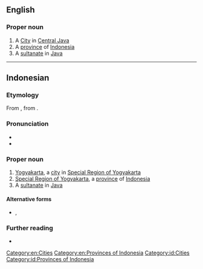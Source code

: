 ==English==
{{wikipedia}}

===Proper noun===
{{en-proper noun}}

# A [[w:Yogyakarta (city)|City]] in [[Central Java]]
# A [[w:Yogyakarta|province]] of [[Indonesia]]
# A [[w:Yogyakarta Sultanate|sultanate]] in [[Java]]

[[Category:en:Cities]]
[[Category:en:Provinces of Indonesia]]

----

==Indonesian==

===Etymology ===
From {{bor|id|jv|ꦔꦪꦺꦴꦒꦾꦏꦂꦠ}}, from {{der|id|sa|-}} {{compound|sa|अयोध्या|t1=Ayodhya|lit1=unconquerable citadel|कृत|t2=done, accomplished|nocat=1}}.

===Pronunciation===
* {{IPA|id|/joɡjakarta/}}
* {{hyph|id|Yog|ya|kar|ta}}

===Proper noun===
{{id-proper noun}}
# [[w:|Yogyakarta]], a [[city]] in [[w:Special Region of Yogyakarta|Special Region of Yogyakarta]]
# [[w:Special Region of Yogyakarta|Special Region of Yogyakarta]], a [[province]] of [[Indonesia]]
# A [[w:Yogyakarta Sultanate|sultanate]] in [[Java]]

====Alternative forms====
* {{l|id|Jogjakarta}}, {{l|id|Jogja}}

===Further reading===
* {{R:KBBI Daring}}

[[Category:id:Cities]]
[[Category:id:Provinces of Indonesia]]